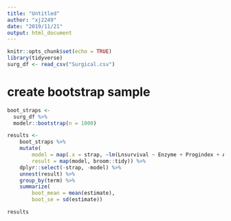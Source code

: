 ```yaml
---
title: "Untitled"
author: "xj2249"
date: "2019/11/21"
output: html_document
---
```


```r
knitr::opts_chunk$set(echo = TRUE)
library(tidyverse)
surg_df <- read_csv("Surgical.csv")
```

# create bootstrap sample
```r
boot_straps <-
  surg_df %>% 
  modelr::bootstrap(n = 1000)

results <-
    boot_straps %>% 
    mutate(
        model = map(.x = strap, ~lm(Lnsurvival ~ Enzyme + Progindex + Alcheav + Bloodclot, data=.x)),
        result = map(model, broom::tidy)) %>% 
    dplyr::select(-strap, -model) %>% 
    unnest(result) %>% 
    group_by(term) %>% 
    summarize(
        boot_mean = mean(estimate),
        boot_se = sd(estimate))

results
    
```


